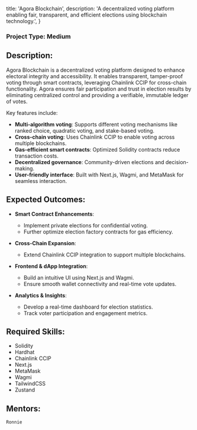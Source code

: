 
  title: 'Agora Blockchain',
  description:
    'A decentralized voting platform enabling fair, transparent, and efficient elections using blockchain technology.',
}


### Project Type: Medium

## Description:

Agora Blockchain is a decentralized voting platform designed to enhance electoral integrity and accessibility. It enables transparent, tamper-proof voting through smart contracts, leveraging Chainlink CCIP for cross-chain functionality. Agora ensures fair participation and trust in election results by eliminating centralized control and providing a verifiable, immutable ledger of votes.

Key features include:
- **Multi-algorithm voting**: Supports different voting mechanisms like ranked choice, quadratic voting, and stake-based voting.
- **Cross-chain voting**: Uses Chainlink CCIP to enable voting across multiple blockchains.
- **Gas-efficient smart contracts**: Optimized Solidity contracts reduce transaction costs.
- **Decentralized governance**: Community-driven elections and decision-making.
- **User-friendly interface**: Built with Next.js, Wagmi, and MetaMask for seamless interaction.

## Expected Outcomes:

- **Smart Contract Enhancements**:  
  - Implement private elections for confidential voting.  
  - Further optimize election factory contracts for gas efficiency.

- **Cross-Chain Expansion**:  
  - Extend Chainlink CCIP integration to support multiple blockchains.  

- **Frontend & dApp Integration**:  
  - Build an intuitive UI using Next.js and Wagmi.  
  - Ensure smooth wallet connectivity and real-time vote updates.  

- **Analytics & Insights**:  
  - Develop a real-time dashboard for election statistics.  
  - Track voter participation and engagement metrics.  

## Required Skills:

- Solidity  
- Hardhat  
- Chainlink CCIP  
- Next.js  
- MetaMask  
- Wagmi  
- TailwindCSS  
- Zustand  

## Mentors:

`Ronnie`  
